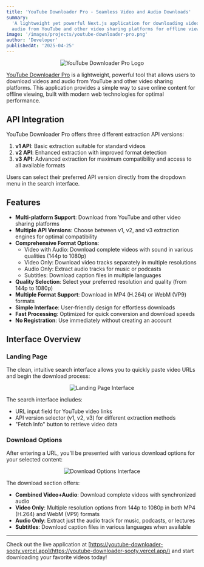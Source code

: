 ```yaml
---
title: 'YouTube Downloader Pro - Seamless Video and Audio Downloads'
summary:
  'A lightweight yet powerful Next.js application for downloading videos and
  audio from YouTube and other video sharing platforms for offline viewing.'
image: '/images/projects/youtube-downloader-pro.png'
author: 'Developer'
publishedAt: '2025-04-25'
---
```


<div
  align='center'
  style={{
    paddingTop: '5px',
    height: 'auto',
    overflow: 'hidden',
    borderRadius: '10px'
  }}
>
  <img
    src='/images/projects/youtube-downloader-pro-logo.png'
    alt='YouTube Downloader Pro Logo'
    style={{
      width: '300px',
      display: 'block',
      marginTop: '-5px',
      marginBottom: '-5px'
    }}
  />
</div>

[YouTube Downloader Pro](https://youtube-downloader-sooty.vercel.app/) is a
lightweight, powerful tool that allows users to download videos and audio from
YouTube and other video sharing platforms. This application provides a simple
way to save online content for offline viewing, built with modern web
technologies for optimal performance.

## API Integration

YouTube Downloader Pro offers three different extraction API versions:

1. **v1 API**: Basic extraction suitable for standard videos
2. **v2 API**: Enhanced extraction with improved format detection
3. **v3 API**: Advanced extraction for maximum compatibility and access to all
   available formats

Users can select their preferred API version directly from the dropdown menu in
the search interface.

## Features

- **Multi-platform Support**: Download from YouTube and other video sharing
  platforms
- **Multiple API Versions**: Choose between v1, v2, and v3 extraction engines
  for optimal compatibility
- **Comprehensive Format Options**:
  - Video with Audio: Download complete videos with sound in various qualities
    (144p to 1080p)
  - Video Only: Download video tracks separately in multiple resolutions
  - Audio Only: Extract audio tracks for music or podcasts
  - Subtitles: Download caption files in multiple languages
- **Quality Selection**: Select your preferred resolution and quality (from 144p
  to 1080p)
- **Multiple Format Support**: Download in MP4 (H.264) or WebM (VP9) formats
- **Simple Interface**: User-friendly design for effortless downloads
- **Fast Processing**: Optimized for quick conversion and download speeds
- **No Registration**: Use immediately without creating an account

## Interface Overview

### Landing Page

The clean, intuitive search interface allows you to quickly paste video URLs and
begin the download process:

<div
  align='center'
  style={{
    border: '1px solid black',
    paddingTop: '5px',
    height: 'auto',
    overflow: 'hidden',
    borderRadius: '10px'
  }}
>
  <img
    src='/images/posts/youtube-downloader-pro/search.png'
    alt='Landing Page Interface'
    style={{
      display: 'block',
      marginTop: '-5px',
      marginBottom: '-5px'
    }}
  />
</div>

The search interface includes:

- URL input field for YouTube video links
- API version selector (v1, v2, v3) for different extraction methods
- "Fetch Info" button to retrieve video data

### Download Options

After entering a URL, you'll be presented with various download options for your
selected content:

<div
  align='center'
  style={{
    border: '1px solid black',
    paddingTop: '5px',
    height: 'auto',
    overflow: 'hidden',
    borderRadius: '10px'
  }}
>
  <img
    src='/images/posts/youtube-downloader-pro/result.png'
    alt='Download Options Interface'
    style={{
      display: 'block',
      marginTop: '-5px',
      marginBottom: '-5px'
    }}
  />
</div>

The download section offers:

- **Combined Video+Audio**: Download complete videos with synchronized audio
- **Video Only**: Multiple resolution options from 144p to 1080p in both MP4
  (H.264) and WebM (VP9) formats
- **Audio Only**: Extract just the audio track for music, podcasts, or lectures
- **Subtitles**: Download caption files in various languages when available

---

Check out the live application at
[https://youtube-downloader-sooty.vercel.app](https://youtube-downloader-sooty.vercel.app/)
and start downloading your favorite videos today!

